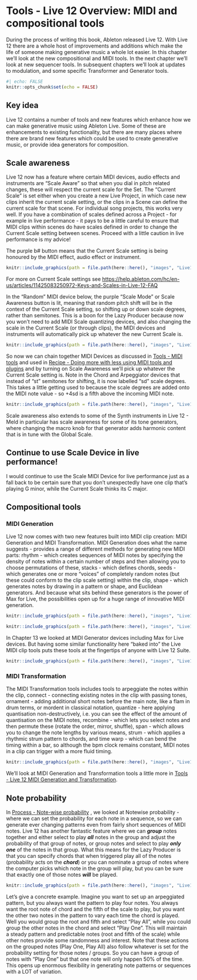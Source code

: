 # Tools - Live 12 Overview: MIDI and compositional tools {#030-Tools-Live12_Intro}

During the process of writing this book, Ableton released Live 12. With Live 12 there are a whole host of improvements and additions which make the life of someone making generative music a whole lot easier. In this chapter we'll look at the new compositional and MIDI tools. In the next chapter we'll look at new sequencer tools. In subsequent chapters we'll look at updates to modulation, and some specific Transformer and Generator tools.

```r
#| echo: FALSE
knitr::opts_chunk$set(echo = FALSE)
```

::: callout-tip
## Key idea

Live 12 contains a number of tools and new features which enhance how we can make generative music using Ableton Live. Some of these are enhancements to existing functionality, but there are many places where there are brand new features which could be used to create generative music, or provide idea generators for composition.
:::

## Scale awareness

Live 12 now has a feature where certain MIDI devices, audio effects and instruments are "Scale Aware" so that when you dial in pitch related changes, these will respect the current scale for the Set. The "Current Scale" is set either when you create a new Live Project, in which case new clips inherit the current scale setting, or the clips in a Scene can define the current scale for that scene. For individual song projects, this works very well. If you have a combination of scales defined across a Project - for example in live performance - it pays to be a little careful to ensure that MIDI clips within scenes do have scales defined in order to change the Current Scale setting between scenes. Proceed with a little caution in live performance is my advice!

The purple b# button means that the Current Scale setting is being honoured by the MIDI effect, audio effect or instrument.

```r
knitr::include_graphics(path = file.path(here::here(), "images", "Live12_Scale.png"))
```

For more on Current Scale settings see <https://help.ableton.com/hc/en-us/articles/11425083250972-Keys-and-Scales-in-Live-12-FAQ>

In the "Random" MIDI device below, the purple "Scale Mode" or Scale Awareness button is lit, meaning that random pitch shift will be in the context of the Current Scale setting, so shifting up or down scale degrees, rather than semitones. This is a boon for the Lazy Producer because now you won't need to add MIDI Scale quantizing devices, and also changing the scale in the Current Scale (or through clips), the MIDI devices and instruments will automatically pick up whatever the new Current Scale is.

```r
knitr::include_graphics(path = file.path(here::here(), "images", "Live12_Random_ScaleAware.png"))
```

So now we can chain together MIDI Devices as discussed in [Tools - MIDI tools](#004-Tools-MIDI_tools) and used in [Recipe - Doing more with less using MIDI tools and plugins](#006-Recipe-MIDI_tools) and by turning on Scale Awareness we'll pick up whatever the Current Scale setting is. Note in the Chord and Arpeggiator devices that instead of "st" semitones for shifting, it is now labelled "sd" scale degrees. This takes a little getting used to because the scale degrees are added onto the MIDI note value - so +4sd is a fifth above the incoming MIDI note.

```r
knitr::include_graphics(path = file.path(here::here(), "images", "Live12_ScaleAware_MIDI_Devices.png"))
```

Scale awareness also extends to some of the Synth instruments in Live 12 - Meld in particular has scale awareness for some of its tone generators, where changing the macro knob for that generator adds harmonic content that is in tune with the Global Scale.

::: callout-caution
## Continue to use Scale Device in live performance!

I would continue to use the Scale MIDI Device for live performance just as a fall back to be certain sure that you don't unexpectedly have one clip that's playing G minor, while the Current Scale thinks its C major.
:::

## Compositional tools

### MIDI Generation

Live 12 now comes with two new features built into MIDI clip creation: MIDI Generation and MIDI Transformation. MIDI Generation does what the name suggests - provides a range of different methods for generating new MIDI parts: rhythm - which creates sequences of MIDI notes by specifying the density of notes within a certain number of steps and then allowing you to choose permutations of these, stacks - which defines chords, seeds - which generates one or more "voices" of completely random notes (but these could conform to the clip scale setting) within the clip, shape - which generates notes by drawing in a pattern or shape, and Euclidean generators. And because what sits behind these generators is the power of Max for Live, the possibilities open up for a huge range of innovative MIDI generation.

```r
knitr::include_graphics(path = file.path(here::here(), "images", "Live12_MIDIGenerators.png"))
```

```r
knitr::include_graphics(path = file.path(here::here(), "images", "Live12_Max_MIDIGenerator.png"))
```

In Chapter 13 we looked at MIDI Generator devices including Max for Live devices. But having some similar functionality here "baked into" the Live MIDI clip tools puts these tools at the fingertips of anyone with Live 12 Suite.

```r
knitr::include_graphics(path = file.path(here::here(), "images", "Live12_Euclidean_Pattern.png"))
```

### MIDI Transformation

The MIDI Transformation tools includes tools to arpeggiate the notes within the clip, connect - connecting existing notes in the clip with passing tones, ornament - adding additional short notes before the main note, like a flam in drum terms, or mordent in classical notation, quantize - here applying quantisation non-destructively, i.e. you can see the effect of the amount of quantisation on the MIDI notes, recombine - which lets you select notes and then permute these (rotate the order, mirror, shuffle), span - which allows you to change the note lengths by various means, strum - which applies a rhythmic strum pattern to chords, and time warp - which can bend the timing within a bar, so although the bpm clock remains constant, MIDI notes in a clip can trigger with a more fluid timing.

```r
knitr::include_graphics(path = file.path(here::here(), "images", "Live12_MIDI_Transformers.png"))
```

We'll look at MIDI Generation and Transformation tools a little more in 
[Tools - Live 12 MIDI Generation and Transformation](#033-Tools-Live12_MIDI_Generation_Transformation).

## Note probability

In [Process - Note-wise probability](#002-Process-Note_wise_probability) , we looked at Notewise probability - where we can set the probability for each note in a sequence, so we can generate ever changing patterns even from fairly short sequences of MIDI notes. Live 12 has another fantastic feature where we can ***group*** notes together and either select to play ***all*** notes in the group and adjust the probability of that group of notes, or group notes and select to play ***only one*** of the notes in that group. What this means for the Lazy Producer is that you can specify chords that when triggered play all of the notes (probability acts on the ***chord***) or you can nominate a group of notes where the computer picks which note in the group will play, but you can be sure that exactly one of those notes ***will*** be played.

```r
knitr::include_graphics(path = file.path(here::here(), "images", "Live12_GroupNotes.png"))
```

Let's give a concrete example. Imagine you want to set up an arpeggiated pattern, but you always want the pattern to play four notes. You always want the root note of chord and the fifth of the scale to play, but you want the other two notes in the pattern to vary each time the chord is played. Well you would group the root and fifth and select "Play All", while you could group the other notes in the chord and select "Play One". This will maintain a steady pattern and predictable notes (root and fifth of the scale) while other notes provide some randomness and interest. Note that these actions on the grouped notes (Play One, Play All) also follow whatever is set for the probability setting for those notes / groups. So you can have a group of notes with "Play One" but that one note will only happen 50% of the time. This opens up enormous flexibility in generating note patterns or sequences with a LOT of variation.
